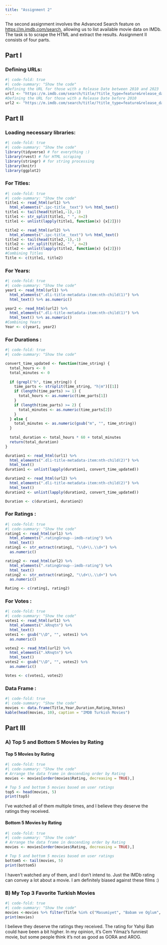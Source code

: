 ```yaml
---
title: "Assignment 2"
---
```


The second assignment involves the Advanced Search feature on <https://m.imdb.com/search,> allowing us to list available movie data on IMDb. The task is to scrape the HTML and extract the results. Assignment II consists of four parts.

## Part I

### Defining URLs:

```r
#| code-fold: true
#| code-summary: "Show the code"
#Defining the URL for those with a Release Date between 2010 and 2023
url1 <- "https://m.imdb.com/search/title/?title_type=feature&release_date=2010-01-01,2023-12-31&num_votes=2500,&country_of_origin=TR&count=250"
#Defining the URL for those with a Release Date before 2010
url2 <- "https://m.imdb.com/search/title/?title_type=feature&release_date=,2009-12-31&num_votes=2500,&country_of_origin=TR&count=250"
```

## Part II

### Loading necessary libraries:

```r
#| code-fold: true
#| code-summary: "Show the code"
library(tidyverse) # for everything :)
library(rvest) # for HTML scraping
library(stringr) # for string processing
library(knitr)
library(ggplot2)
```

### For Titles:

```r
#| code-fold: true
#| code-summary: "Show the code"
title1 <- read_html(url1) %>% 
  html_elements(".ipc-title__text") %>% html_text()
title1 <- tail(head(title1,-1),-1)
title1 <- str_split(title1, " ", n=2)
title1 <- unlist(lapply(title1, function(x) {x[2]}))

title2 <- read_html(url2) %>%
  html_elements(".ipc-title__text") %>% html_text()
title2 <- tail(head(title2,-1),-1)
title2 <- str_split(title2, " ", n=2)
title2 <- unlist(lapply(title2, function(x) {x[2]}))
#Combining Titles
Title <- c(title1, title2)
```

### For Years:

```r
#| code-fold: true
#| code-summary: "Show the code"
year1 <- read_html(url1) %>%
  html_elements(".dli-title-metadata-item:nth-child(1)") %>%
  html_text() %>% as.numeric()

year2 <- read_html(url2) %>%
  html_elements(".dli-title-metadata-item:nth-child(1)") %>%
  html_text() %>% as.numeric()
#Combining Years
Year <- c(year1, year2)
```

### For Durations :

```r
#| code-fold: true
#| code-summary: "Show the code"

convert_time_updated <- function(time_string) {
  total_hours <- 0
  total_minutes <- 0
  
  if (grepl("h", time_string)) {
    time_parts <- strsplit(time_string, "h|m")[[1]]
    if (length(time_parts) >= 1) {
      total_hours <- as.numeric(time_parts[1])
    }
    if (length(time_parts) >= 2) {
      total_minutes <- as.numeric(time_parts[2])
    }
  } else {
    total_minutes <- as.numeric(gsub("m", "", time_string))
  }
  
  total_duration <- total_hours * 60 + total_minutes
  return(total_duration)
}

duration1 <- read_html(url1) %>%
  html_elements(".dli-title-metadata-item:nth-child(2)") %>%
  html_text()
duration1 <- unlist(lapply(duration1, convert_time_updated))

duration2 <- read_html(url2) %>%
  html_elements(".dli-title-metadata-item:nth-child(2)") %>%
  html_text()
duration2 <- unlist(lapply(duration2, convert_time_updated))

Duration <- c(duration1, duration2)
```

### For Ratings :

```r
#| code-fold: true
#| code-summary: "Show the code"
rating1 <- read_html(url1) %>%
  html_elements(".ratingGroup--imdb-rating") %>%
  html_text()
rating1 <- str_extract(rating1, "\\d+\\.\\d+") %>%
  as.numeric()

rating2 <- read_html(url2) %>%
  html_elements(".ratingGroup--imdb-rating") %>%
  html_text()
rating2 <- str_extract(rating2, "\\d+\\.\\d+") %>%
  as.numeric()

Rating <- c(rating1, rating2)
```

### For Votes :

```r
#| code-fold: true
#| code-summary: "Show the code"
votes1 <- read_html(url1) %>%
  html_elements(".kRnqtn") %>%
  html_text()
votes1 <- gsub("\\D", "", votes1) %>%
  as.numeric()

votes2 <- read_html(url2) %>%
  html_elements(".kRnqtn") %>%
  html_text()
votes2 <- gsub("\\D", "", votes2) %>%
  as.numeric()

Votes <- c(votes1, votes2)
```

### Data Frame :

```r
#| code-fold: true
#| code-summary: "Show the code"
movies <- data.frame(Title,Year,Duration,Rating,Votes)
kable(head(movies, 10), caption = "IMDB Turkish Movies")
```

## Part III

### A) Top 5 and Bottom 5 Movies by Rating

#### Top 5 Movies by Rating

```r
#| code-fold: true
#| code-summary: "Show the code"
# Arrange the data frame in descending order by Rating
movies <- movies[order(movies$Rating, decreasing = TRUE),]

# Top 5 and bottom 5 movies based on user ratings
top5 <- head(movies, 5)
print(top5)
```

I've watched all of them multiple times, and I believe they deserve the ratings they received.

#### Bottom 5 Movies by Rating

```r
#| code-fold: true
#| code-summary: "Show the code"
# Arrange the data frame in descending order by Rating
movies <- movies[order(movies$Rating, decreasing = TRUE),]

# Top 5 and bottom 5 movies based on user ratings
bottom5 <- tail(movies, 5)
print(bottom5)
```

I haven't watched any of them, and I don't intend to. Just the IMDb rating can convey a lot about a movie. I am definitely biased against these films :)

### B) My Top 3 Favorite Turkish Movies

```r
#| code-fold: true
#| code-summary: "Show the code"
movies <-movies %>% filter(Title %in% c("Masumiyet", "Babam ve Oglum", "Yahsi Bati"))
print(movies)
```

I believe they deserve the ratings they received. The rating for Yahşi Batı could have been a bit higher. In my opinion, it's Cem Yılmaz's funniest movie, but some people think it's not as good as GORA and AROG.

